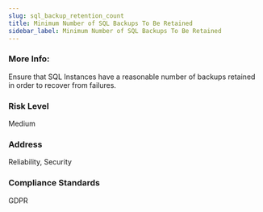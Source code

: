 ```yaml
---
slug: sql_backup_retention_count
title: Minimum Number of SQL Backups To Be Retained
sidebar_label: Minimum Number of SQL Backups To Be Retained
---
```


### More Info:

Ensure that SQL Instances have a reasonable number of backups retained in order to recover from failures.

### Risk Level

Medium

### Address

Reliability, Security

### Compliance Standards

GDPR

